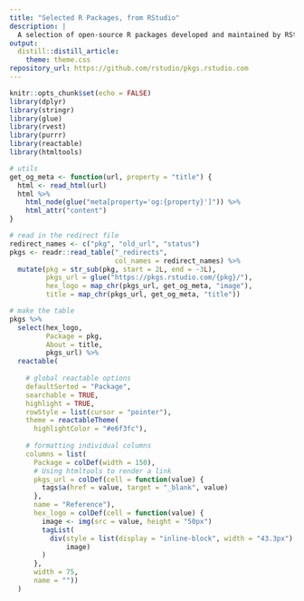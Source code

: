 ```yaml
---
title: "Selected R Packages, from RStudio"
description: |
  A selection of open-source R packages developed and maintained by RStudio for the R community.
output: 
  distill::distill_article:
    theme: theme.css
repository_url: https://github.com/rstudio/pkgs.rstudio.com
---
```


```r
knitr::opts_chunk$set(echo = FALSE)
library(dplyr)
library(stringr)
library(glue)
library(rvest)
library(purrr)
library(reactable)
library(htmltools)

# utils
get_og_meta <- function(url, property = "title") {
  html <- read_html(url)
  html %>% 
    html_node(glue("meta[property='og:{property}']")) %>%
    html_attr("content")
}

```

```r
# read in the redirect file
redirect_names <- c("pkg", "old_url", "status")
pkgs <- readr::read_table("_redirects", 
                          col_names = redirect_names) %>% 
  mutate(pkg = str_sub(pkg, start = 2L, end = -3L), 
         pkgs_url = glue("https://pkgs.rstudio.com/{pkg}/"),
         hex_logo = map_chr(pkgs_url, get_og_meta, "image"),
         title = map_chr(pkgs_url, get_og_meta, "title"))
```

```r
# make the table
pkgs %>% 
  select(hex_logo, 
         Package = pkg, 
         About = title, 
         pkgs_url) %>% 
  reactable(
    
    # global reactable options
    defaultSorted = "Package",
    searchable = TRUE,
    highlight = TRUE,
    rowStyle = list(cursor = "pointer"),
    theme = reactableTheme(
      highlightColor = "#e6f3fc"),
    
    # formatting individual columns
    columns = list(
      Package = colDef(width = 150),
      # Using htmltools to render a link
      pkgs_url = colDef(cell = function(value) {
        tags$a(href = value, target = "_blank", value)
      },
      name = "Reference"),
      hex_logo = colDef(cell = function(value) {
        image <- img(src = value, height = "50px")
        tagList(
          div(style = list(display = "inline-block", width = "43.3px"), 
              image)
        )
      }, 
      width = 75,
      name = ""))
  ) 
```
